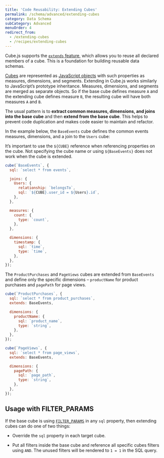 ```yaml
---
title: 'Code Reusability: Extending Cubes'
permalink: /schema/advanced/extending-cubes
category: Data Schema
subCategory: Advanced
menuOrder: 4
redirect_from:
  - /extending-cubes
  - /recipes/extending-cubes
---
```


Cube.js supports the [`extends` feature][ref-schema-ref-cube-extends], which
allows you to reuse all declared members of a cube. This is a foundation for
building reusable data schemas.

[Cubes][self-schema-concepts-cubes] are represented as [JavaScript
objects][mdn-js-objects] with such properties as measures, dimensions, and
segments. Extending in Cube.js works similarly to JavaScript’s prototype
inheritance. Measures, dimensions, and segments are merged as separate objects.
So if the base cube defines measure `A` and the extending cube defines measure
`B`, the resulting cube will have both measures `A` and `B`.

[self-schema-concepts-cubes]: /schema/fundamentals/concepts#cubes

The usual pattern is to **extract common measures, dimensions, and joins into
the base cube** and then **extend from the base cube**. This helps to prevent
code duplication and makes code easier to maintain and refactor.

In the example below, the `BaseEvents` cube defines the common events measures,
dimensions, and a join to the `Users` cube:

<InfoBox>

It’s important to use the `${CUBE}` reference when referencing properties on
the cube. Not specifying the cube name or using `${BaseEvents}` does not work
when the cube is extended.

</InfoBox>

```javascript
cube(`BaseEvents`, {
  sql: `select * from events`,

  joins: {
    Users: {
      relationship: `belongsTo`,
      sql: `${CUBE}.user_id = ${Users}.id`,
    },
  },

  measures: {
    count: {
      type: `count`,
    },
  },

  dimensions: {
    timestamp: {
      sql: `time`,
      type: `time`,
    },
  },
});
```

The `ProductPurchases` and `PageViews` cubes are extended from `BaseEvents` and
define only the specific dimensions – `productName` for product purchases and
`pagePath` for page views.

```javascript
cube(`ProductPurchases`, {
  sql: `select * from product_purchases`,
  extends: BaseEvents,

  dimensions: {
    productName: {
      sql: `product_name`,
      type: `string`,
    },
  },
});

cube(`PageViews`, {
  sql: `select * from page_views`,
  extends: BaseEvents,

  dimensions: {
    pagePath: {
      sql: `page_path`,
      type: `string`,
    },
  },
});
```

## Usage with FILTER_PARAMS

If the base cube is using [`FILTER_PARAMS`][ref-schema-ref-cube-filter-params]
in any `sql` property, then extending cubes can do one of two things:

- Override the `sql` property in each target cube.

- Put all filters inside the base cube and reference all specific cubes filters
  using `AND`. The unused filters will be rendered to `1 = 1` in the SQL query.

[mdn-js-objects]:
  https://developer.mozilla.org/en-US/docs/Web/JavaScript/Reference/Global_Objects/Object
[ref-schema-ref-cube-extends]: /schema/reference/cube#extends
[ref-schema-ref-cube-filter-params]: /schema/reference/cube#filter-params
